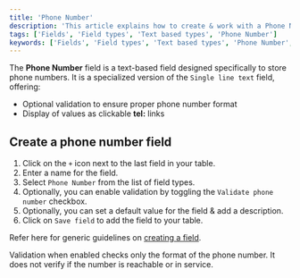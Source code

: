 ```yaml
---
title: 'Phone Number'
description: 'This article explains how to create & work with a Phone Number field.'
tags: ['Fields', 'Field types', 'Text based types', 'Phone Number']
keywords: ['Fields', 'Field types', 'Text based types', 'Phone Number', 'Create phone field']
---
```


The **Phone Number** field is a text-based field designed specifically to store phone numbers. It is a specialized version of the `Single line text` field, offering:

- Optional validation to ensure proper phone number format
- Display of values as clickable **tel:** links

## Create a phone number field

1. Click on the `+` icon next to the last field in your table.
2. Enter a name for the field.
3. Select `Phone Number` from the list of field types.
4. Optionally, you can enable validation by toggling the `Validate phone number` checkbox.
5. Optionally, you can set a default value for the field & add a description.
6. Click on `Save field` to add the field to your table.

Refer here for generic guidelines on [creating a field](/docs/product-docs/fields#create-a-field).

<Callout type="note">Validation when enabled checks only the format of the phone number. It does not verify if the number is reachable or in service.</Callout>
